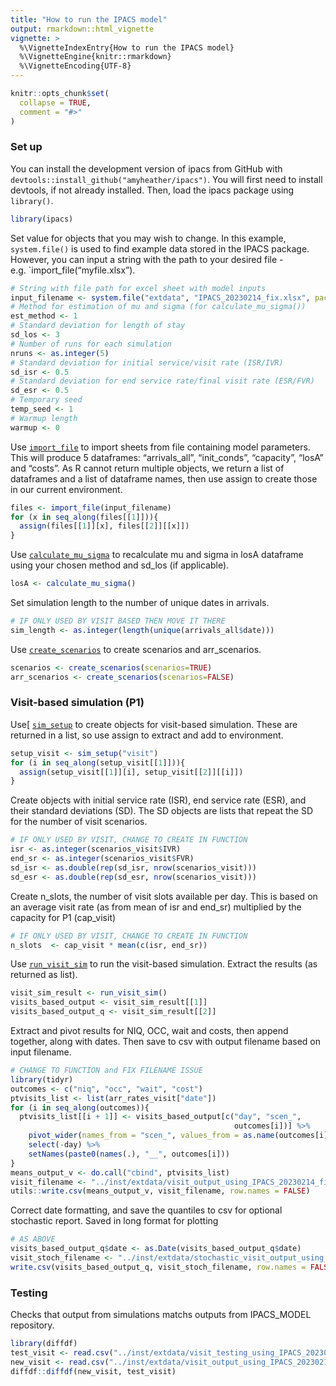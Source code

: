 ```yaml
---
title: "How to run the IPACS model"
output: rmarkdown::html_vignette
vignette: >
  %\VignetteIndexEntry{How to run the IPACS model}
  %\VignetteEngine{knitr::rmarkdown}
  %\VignetteEncoding{UTF-8}
---
```


```r
knitr::opts_chunk$set(
  collapse = TRUE,
  comment = "#>"
)
```

### Set up
You can install the development version of ipacs from GitHub with `devtools::install_github("amyheather/ipacs")`. You will first need to install devtools, if not already installed. Then, load the ipacs package using `library()`.
```r
library(ipacs)
```

Set value for objects that you may wish to change. In this example, `system.file()` is used to find example data stored in the IPACS package. However, you can input a string with the path to your desired file - e.g. `import_file("myfile.xlsx").
``` r
# String with file path for excel sheet with model inputs
input_filename <- system.file("extdata", "IPACS_20230214_fix.xlsx", package="ipacs")
# Method for estimation of mu and sigma (for calculate_mu_sigma())
est_method <- 1
# Standard deviation for length of stay
sd_los <- 3
# Number of runs for each simulation
nruns <- as.integer(5)
# Standard deviation for initial service/visit rate (ISR/IVR)
sd_isr <- 0.5
# Standard deviation for end service rate/final visit rate (ESR/FVR)
sd_esr <- 0.5
# Temporary seed
temp_seed <- 1
# Warmup length
warmup <- 0
```

Use [`import_file`](https://amyheather.github.io/ipacs/reference/import_file.html) to import sheets from file containing model parameters. This will produce 5 dataframes: "arrivals_all", "init_conds", "capacity", "losA" and "costs". As R cannot return multiple objects, we return a list of dataframes and a list of dataframe names, then use assign to create those in our current environment.
```r
files <- import_file(input_filename)
for (x in seq_along(files[[1]])){
  assign(files[[1]][x], files[[2]][[x]])
}
```

Use [`calculate_mu_sigma`](https://amyheather.github.io/ipacs/reference/calculate_mu_sigma.html) to recalculate mu and sigma in losA dataframe using your chosen method and sd_los (if applicable).  
``` r
losA <- calculate_mu_sigma()
```

Set simulation length to the number of unique dates in arrivals.
``` r
# IF ONLY USED BY VISIT BASED THEN MOVE IT THERE
sim_length <- as.integer(length(unique(arrivals_all$date)))
```

Use [`create_scenarios`](https://amyheather.github.io/ipacs/reference/create_scenarios.html) to create scenarios and arr_scenarios.
``` r
scenarios <- create_scenarios(scenarios=TRUE)
arr_scenarios <- create_scenarios(scenarios=FALSE)
```

### Visit-based simulation (P1)
Use[ [`sim_setup`](https://amyheather.github.io/ipacs/reference/sim_setup.html) to create objects for visit-based simulation. These are returned in a list, so use assign to extract and add to environment.
``` r
setup_visit <- sim_setup("visit")
for (i in seq_along(setup_visit[[1]])){
  assign(setup_visit[[1]][i], setup_visit[[2]][[i]])
}
```

Create objects with initial service rate (ISR), end service rate (ESR), and their standard deviations (SD). The SD objects are lists that repeat the SD for the number of visit scenarios.
``` r
# IF ONLY USED BY VISIT, CHANGE TO CREATE IN FUNCTION
isr <- as.integer(scenarios_visit$IVR)
end_sr <- as.integer(scenarios_visit$FVR)
sd_isr <- as.double(rep(sd_isr, nrow(scenarios_visit)))
sd_esr <- as.double(rep(sd_esr, nrow(scenarios_visit)))
```

Create n_slots, the number of visit slots available per day. This is based on an average visit rate (as from mean of isr and end_sr) multiplied by the capacity for P1 (cap_visit)
``` r
# IF ONLY USED BY VISIT, CHANGE TO CREATE IN FUNCTION
n_slots  <- cap_visit * mean(c(isr, end_sr))
```

Use [`run_visit_sim`](https://amyheather.github.io/ipacs/reference/run_visit_sim.html) to run the visit-based simulation. Extract the results (as returned as list).
``` r
visit_sim_result <- run_visit_sim()
visits_based_output <- visit_sim_result[[1]]
visits_based_output_q <- visit_sim_result[[2]]
```

Extract and pivot results for NIQ, OCC, wait and costs, then append together, along with dates. Then save to csv with output filename based on input filename.
``` r
# CHANGE TO FUNCTION and FIX FILENAME ISSUE
library(tidyr)
outcomes <- c("niq", "occ", "wait", "cost")
ptvisits_list <- list(arr_rates_visit["date"])
for (i in seq_along(outcomes)){
  ptvisits_list[[i + 1]] <- visits_based_output[c("day", "scen_",
                                                  outcomes[i])] %>%
    pivot_wider(names_from = "scen_", values_from = as.name(outcomes[i])) %>%
    select(-day) %>%
    setNames(paste0(names(.), "__", outcomes[i]))
}
means_output_v <- do.call("cbind", ptvisits_list)
visit_filename <- "../inst/extdata/visit_output_using_IPACS_20230214_fix.csv"
utils::write.csv(means_output_v, visit_filename, row.names = FALSE)
```

Correct date formatting, and save the quantiles to csv for optional stochastic report. Saved in long format for plotting
``` r
# AS ABOVE
visits_based_output_q$date <- as.Date(visits_based_output_q$date)
visit_stoch_filename <- "../inst/extdata/stochastic_visit_output_using_IPACS_20230214_fix.csv"
write.csv(visits_based_output_q, visit_stoch_filename, row.names = FALSE)
```

### Testing
Checks that output from simulations matchs outputs from IPACS_MODEL repository.
``` r
library(diffdf)
test_visit <- read.csv("../inst/extdata/visit_testing_using_IPACS_20230214_fix.csv")
new_visit <- read.csv("../inst/extdata/visit_output_using_IPACS_20230214_fix.csv")
diffdf::diffdf(new_visit, test_visit)
```
